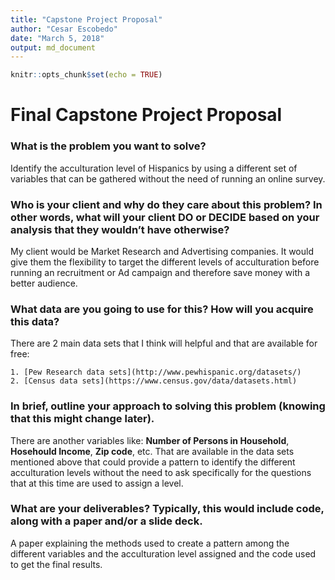 ```yaml
---
title: "Capstone Project Proposal"
author: "Cesar Escobedo"
date: "March 5, 2018"
output: md_document
---
```


```r
knitr::opts_chunk$set(echo = TRUE)
```

# Final Capstone Project Proposal


### What is the problem you want to solve? 
   
   Identify the acculturation level of Hispanics by using a different set of variables that can be gathered without the need of running an online survey.

### Who is your client and why do they care about this problem? In other words, what will your client DO or DECIDE based on your analysis that they wouldn’t have otherwise?

  My client would be Market Research and Advertising companies. It would give them the flexibility to target the different levels of acculturation before running an recruitment or Ad campaign and therefore save money with a better audience. 

### What data are you going to use for this? How will you acquire this data?
  
  There are 2 main data sets that I think will helpful and that are available for free:
    
    1. [Pew Research data sets](http://www.pewhispanic.org/datasets/)
    2. [Census data sets](https://www.census.gov/data/datasets.html)

### In brief, outline your approach to solving this problem (knowing that this might change later).

  There are another variables like: **Number of Persons in Household**, **Hosehould Income**, **Zip code**,  etc. That are available in the data sets mentioned above that could provide a pattern to identify the different acculturation levels without the need to ask specifically for the questions that at this time are used to assign a level.

### What are your deliverables? Typically, this would include code, along with a paper and/or a slide deck.

  A paper explaining the methods used to create a pattern among the different variables and the acculturation level assigned and the code used to get the final results.